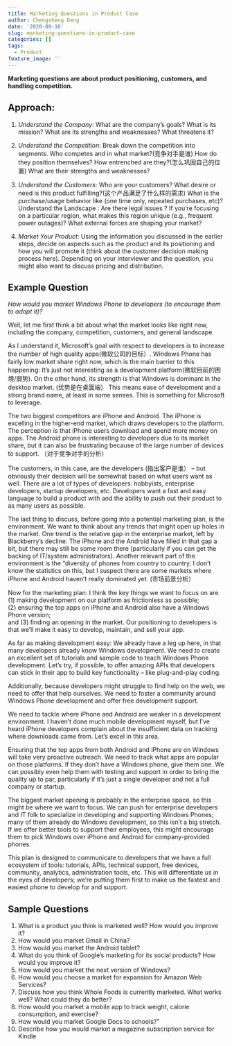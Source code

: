 ```yaml
---
title: Marketing Questions in Product Case
author: Chengsheng Deng
date: '2020-09-10'
slug: marketing-questions-in-product-case
categories: []
tags:
  - Product
feature_image: ''
---
```

**Marketing questions are about product positioning, customers, and handling competition. ** </br>  

## Approach: </br> 

1. *Understand the Company*: What are the company’s goals? What is its mission? What are its strengths and weaknesses? What threatens it? </br>

2. *Understand the Competition*: Break down the competition into segments. Who competes and in what market?(竞争对手是谁) How do they position themselves? How entrenched are they?(怎么巩固自己的位置) What are their strengths and weaknesses?  </br> 

3. *Understand the Customers*: Who are your customers? What desire or need is this product fulfilling?(这个产品满足了什么样的需求) What is the purchase/usage behavior like (one time only, repeated purchases, etc)? 
Understand the Landscape : Are there legal issues ? If you’re focusing on a particular region, what makes this region unique (e.g., frequent power outages)? What external forces are shaping your market? </br> 

4. *Market Your Product*: Using the information you discussed in the earlier steps, decide on aspects such as the product and its positioning and how you will promote it (think about the customer decision making process here). Depending on your interviewer and the question, you might also want to discuss pricing and distribution. </br> 

## Example Question 

*How would you market Windows Phone to developers (to encourage them to adopt it)?*  </br> 

Well, let me first think a bit about what the market looks like right now, including the company, competition, customers, and general landscape. </br> 

As I understand it, Microsoft’s goal with respect to developers is to increase the number of high quality apps(微软公司的目标）. Windows Phone has fairly low market share right now, which is the main barrier to this happening: It’s just not interesting as a development platform(微软目前的困境/弱势). On the other hand, its strength is that Windows is dominant in the desktop market. (优势是在桌面端） This means ease of development and a strong brand name, at least in some senses. This is something for Microsoft to leverage. </br> 

The two biggest competitors are iPhone and Android. The iPhone is excelling in the higher-end market, which draws developers to the platform. The perception is that iPhone users download and spend more money on apps. The Android phone is interesting to developers due to its market share, but it can also be frustrating because of the large number of devices to support. （对于竞争对手的分析）</br> 

The customers, in this case, are the developers (指出客户是谁） – but obviously their decision will be somewhat based on what users want as well. There are a lot of types of developers: hobbyists, enterprise developers, startup developers, etc. Developers want a fast and easy language to build a product with and the ability to push out their product to as many users as possible. </br> 

The last thing to discuss, before going into a potential marketing plan, is the environment. We want to think about any trends that might open up holes in the market. One trend is the relative gap in the enterprise market, left by Blackberry’s decline. The iPhone and the Android have filled in that gap a bit, but there may still be some room there (particularly if you can get the backing of IT/system administrators). Another relevant part of the environment is the “diversity of phones from country to country. I don’t know the statistics on this, but I suspect there are some markets where iPhone and Android haven’t really dominated yet. (市场前景分析）</br> 

Now for the marketing plan: I think the key things we want to focus on are </br>
(1) making development on our platform as frictionless as possible; </br>
(2) ensuring the top apps on iPhone and Android also have a Windows Phone version; </br> 
and (3) finding an opening in the market. Our positioning to developers is that we’ll make it easy to develop, maintain, and sell your app. </br>

As far as making development easy: We already have a leg up here, in that many developers already know Windows development. We need to create an excellent set of tutorials and sample code to teach Windows Phone development. Let’s try, if possible, to offer amazing APIs that developers can stick in their app to build key functionality – like plug-and-play coding. </br> 

Additionally, because developers might struggle to find help on the web, we need to offer that help ourselves. We need to foster a community around Windows Phone development and offer free development support.</br>

We need to tackle where iPhone and Android are weaker in a development environment. I haven’t done much mobile development myself, but I’ve heard iPhone developers complain about the insufficient data on tracking where downloads came from. Let’s excel in this area.</br> 

Ensuring that the top apps from both Android and iPhone are on Windows will take very proactive outreach. We need to track what apps are popular on those platforms. If they don’t have a Windows phone, give them one. We can possibly even help them with testing and support in order to bring the quality up to par, particularly if it’s just a single developer and not a full company or startup. </br> 

The biggest market opening is probably in the enterprise space, so this might be where we want to focus. We can push for enterprise developers and IT folk to specialize in developing and supporting Windows Phones; many of them already do Windows development, so this isn’t a big stretch. If we offer better tools to support their employees, this might encourage them to pick Windows over iPhone and Android for company-provided phones.</br> 

This plan is designed to communicate to developers that we have a full ecosystem of tools: tutorials, APIs, technical support, free devices, community, analytics, administration tools, etc. This will differentiate us in the eyes of developers; we’re putting them first to make us the fastest and easiest phone to develop for and support. </br> 

## Sample Questions 

1. What is a product you think is marketed well? How would you improve it? </br> 
2. How would you market Gmail in China?</br> 
3. How would you market the Android tablet?</br>
4. What do you think of Google’s marketing for its social products? How would you improve it?</br>
5. How would you market the next version of Windows?</br>
6. How would you choose a market for expansion for Amazon Web Services? </br> 
7. Discuss how you think Whole Foods is currently marketed. What works well? What could they do better? </br> 
8. How would you market a mobile app to track weight, calorie consumption, and exercise? </br> 
9. How would you market Google Docs to schools?”</br> 
10. Describe how you would market a magazine subscription service for Kindle</br> 
